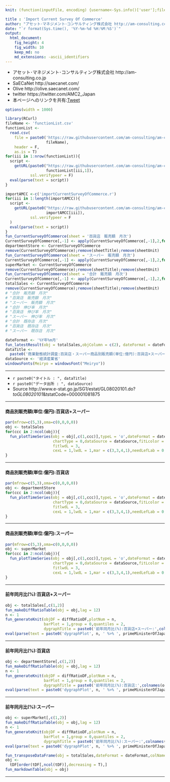 ```yaml
---
knit: (function(inputFile, encoding) {username<-Sys.info()['user'];fileName<-'defaultPath.csv';pathToFile <-paste0('C:/Users/', username,'/Desktop/pathToCSV/');setwd(pathToFile);buf0<-read.csv(fileName,header = F,skip = 0,stringsAsFactor = F,check.names = F,fileEncoding = 'utf-8');timeStamp<-format(Sys.time(),'%Y%m%d%H%M%S');rmarkdown::render(inputFile, encoding = encoding, output_file = paste0('C:/Users/',username,buf0[2,1],'charts/','am-consulting.co.jp-CurrentSurveyOfCommerce.html')) })

title : 'Import Current Survey Of Commerce'
author: "アセット･マネジメント･コンサルティング株式会社 http://am-consulting.co.jp"
date: "`r format(Sys.time(), '%Y-%m-%d %H:%M:%S')`"
output: 
  html_document:
    fig_height: 4
    fig_width: 10
    keep_md: no
    md_extensions: -ascii_identifiers
---
```

<link href="http://knowledgevault.saecanet.com/components/rmarkdown-html.css" rel="stylesheet">
<script src="http://knowledgevault.saecanet.com/components/JavascriptCode.js"></script>
<style>.main-container {max-width : 1000px;}</style>

- アセット･マネジメント･コンサルティング株式会社 http://am-consulting.co.jp
- SaECaNet http://saecanet.com/
- Olive http://olive.saecanet.com/
- twitter https://twitter.com/AMC2_Japan
- 本ページへのリンクを共有:<a href="https://twitter.com/share" class="twitter-share-button" data-via="AMC2_Japan" data-size="large">Tweet</a> <script>!function(d,s,id){var js,fjs=d.getElementsByTagName(s)[0],p=/^http:/.test(d.location)?'http':'https';if(!d.getElementById(id)){js=d.createElement(s);js.id=id;js.src=p+'://platform.twitter.com/widgets.js';fjs.parentNode.insertBefore(js,fjs);}}(document, 'script', 'twitter-wjs');</script>

```r
options(width = 1000)
```

```r
library(RCurl)
fileName <- 'functionList.csv'
functionList <-
  read.csv(
    file = paste0('https://raw.githubusercontent.com/am-consulting/am-consulting.github.io/master/csv/',
                  fileName),
    header = F,
    as.is = T)
for(iii in 1:nrow(functionList)){
  script <- 
    getURL(paste0("https://raw.githubusercontent.com/am-consulting/am-consulting.github.io/master/", 
                  functionList[iii,1]),
           ssl.verifypeer = F)
  eval(parse(text = script))
}
```

```r
importAMCC <-c('importCurrentSurveyOfCommerce.r')
for(iii in 1:length(importAMCC)){
  script <-
    getURL(paste0("https://raw.githubusercontent.com/am-consulting/am-consulting.github.io/master/",
                  importAMCC[iii]),
           ssl.verifypeer = F
  )
  eval(parse(text = script))
}
fun_CurrentSurveyOfCommerce(sheet = '百貨店　販売額　月次')
CurrentSurveyOfCommerce[,-1] <- apply(CurrentSurveyOfCommerce[,-1],2,function(x)x*10^-2)
departmentStore <- CurrentSurveyOfCommerce
remove(CurrentSurveyOfCommerce);remove(sheetTitle);remove(sheetUnit)
fun_CurrentSurveyOfCommerce(sheet = 'スーパー　販売額　月次')
CurrentSurveyOfCommerce[,-1] <- apply(CurrentSurveyOfCommerce[,-1],2,function(x)x*10^-2)
superMarket <- CurrentSurveyOfCommerce
remove(CurrentSurveyOfCommerce);remove(sheetTitle);remove(sheetUnit)
fun_CurrentSurveyOfCommerce(sheet = '合計　販売額　月次')
CurrentSurveyOfCommerce[,-1] <- apply(CurrentSurveyOfCommerce[,-1],2,function(x)x*10^-2)
totalSales <- CurrentSurveyOfCommerce
remove(CurrentSurveyOfCommerce);remove(sheetTitle);remove(sheetUnit)
# "合計　販売額　月次"      
# "百貨店　販売額　月次"    
# "スーパー　販売額　月次"  
# "合計　伸び率　月次"      
# "百貨店　伸び率　月次"    
# "スーパー　伸び率　月次"  
# "合計　既存店　月次"      
# "百貨店　既存店　月次"    
# "スーパー　既存店　月次"
```

```r
dateFormat <- '%Y年%m月'
fun_latestResult(obj = totalSales,objColumn = c(2), dateFormat = dateFormat)
dataTitle <- 
  paste0('商業動態統計調査:百貨店・スーパー商品別販売額(単位:億円):百貨店+スーパー:',latestResult)
dataSource <- '経済産業省'
windowsFonts(Meiryo = windowsFont("Meiryo"))
```

***

- `r paste0("タイトル : ", dataTitle)`
- `r paste0("データ出所 : ", dataSource)`
- Source http://www.e-stat.go.jp/SG1/estat/GL08020101.do?_toGL08020101_&tstatCode=000001081875

***

#### 商品別販売額(単位:億円):百貨店+スーパー

```r
par(mfrow=c(5,3),oma=c(0,0,0,0))
obj <- totalSales
for(ccc in 2:ncol(obj)){
  fun_plotTimeSeries(obj = obj[,c(1,ccc)],typeL = 'o',dateFormat = dateFormat,
                     chartType = 0,dataSource = dataSource,fitLcolor = 2,pchL = 20,
                     fitlwdL = 3,
                     cexL = 1,lwdL = 1,mar = c(3,3,4,1),needLefLab = 0,dataTitle = '百貨店+スーパー')
}
```

***
#### 商品別販売額(単位:億円):百貨店

```r
par(mfrow=c(5,3),oma=c(0,0,0,0))
obj <- departmentStore
for(ccc in 2:ncol(obj)){
  fun_plotTimeSeries(obj = obj[,c(1,ccc)],typeL = 'o',dateFormat = dateFormat,
                     chartType = 0,dataSource = dataSource,fitLcolor = 2,pchL = 20,
                     fitlwdL = 3,
                     cexL = 1,lwdL = 1,mar = c(3,3,4,1),needLefLab = 0,dataTitle = '百貨店')
}
```

***
#### 商品別販売額(単位:億円):スーパー

```r
par(mfrow=c(5,3),oma=c(0,0,0,0))
obj <- superMarket
for(ccc in 2:ncol(obj)){
  fun_plotTimeSeries(obj = obj[,c(1,ccc)],typeL = 'o',dateFormat = dateFormat,
                     chartType = 0,dataSource = dataSource,fitLcolor = 2,pchL = 20,
                     fitlwdL = 3,
                     cexL = 1,lwdL = 1,mar = c(3,3,4,1),needLefLab = 0,dataTitle = 'スーパー')
}
```

***
#### 前年同月比(%):百貨店+スーパー

```r
obj <- totalSales[,c(1,2)]
fun_makeDiffRatioTable(obj = obj,lag = 12)
n <- 1
fun_generateKnit(objDF = diffRatioDF,plotNum = n,
                 barPlot = 1,group = 0,quantiles = 2,
                 dygraphTitle = paste0('前年同月比(%):百貨店+スーパー:',colnames(obj)[2]))
eval(parse(text = paste0('dygraphPlot', n, ' %>% ', primeMinisterOfJapan_dygraph)))
```

***
#### 前年同月比(%):百貨店

```r
obj <- departmentStore[,c(1,2)]
fun_makeDiffRatioTable(obj = obj,lag = 12)
n <- 1
fun_generateKnit(objDF = diffRatioDF,plotNum = n,
                 barPlot = 1,group = 0,quantiles = 2,
                 dygraphTitle = paste0('前年同月比(%):百貨店:',colnames(obj)[2]))
eval(parse(text = paste0('dygraphPlot', n, ' %>% ', primeMinisterOfJapan_dygraph)))
```

***
#### 前年同月比(%):スーパー

```r
obj <- superMarket[,c(1,2)]
fun_makeDiffRatioTable(obj = obj,lag = 12)
n <- 1
fun_generateKnit(objDF = diffRatioDF,plotNum = n,
                 barPlot = 1,group = 0,quantiles = 2,
                 dygraphTitle = paste0('前年同月比(%):スーパー:',colnames(obj)[2]))
eval(parse(text = paste0('dygraphPlot', n, ' %>% ', primeMinisterOfJapan_dygraph)))
```

```r
fun_transposeDataFrame(obj = totalSales,dateFormat = dateFormat,colName = '百貨店+スーパー(億円)')
obj <-
  tDF[order(tDF[,ncol(tDF)],decreasing = T),]
fun_markdownTable(obj = obj)
```

***
<script>MakeNegative();</script>
<script>
  (function(i,s,o,g,r,a,m){i['GoogleAnalyticsObject']=r;i[r]=i[r]||function(){
  (i[r].q=i[r].q||[]).push(arguments)},i[r].l=1*new Date();a=s.createElement(o),
  m=s.getElementsByTagName(o)[0];a.async=1;a.src=g;m.parentNode.insertBefore(a,m)
  })(window,document,'script','https://www.google-analytics.com/analytics.js','ga');

  ga('create', 'UA-3077339-5', 'auto');
  ga('send', 'pageview');

</script>

<!--

--- 
tags : [商業動態統計調査,:百貨店,スーパー,商品別販売額,経済産業省] 
published : true
---
# 商業動態統計調査:百貨店・スーパー商品別販売額(単位:億円):百貨店+スーパー:2017年02月:合計:14493.28
## 統計データ概要

***


|     百貨店+スーパー(億円)| 2016年10月| 2016年11月| 2016年12月| 2017年01月| 2017年02月|
|-------------------------:|----------:|----------:|----------:|----------:|----------:|
|                      合計|  15,970.24|  16,479.27|  20,675.83|  16,742.95|  14,493.28|
|                  飲食料品|    9,198.9|   9,529.71|   12,190.7|    9,451.4|   8,858.28|
|                    その他|   3,184.65|   3,298.63|   4,371.27|    3,306.3|   2,926.58|
|                    衣料品|   3,586.69|   3,650.92|   4,113.85|   3,985.26|   2,708.42|
|       その他:その他の商品|   2,405.73|   2,487.38|    3,349.7|   2,456.75|   2,238.85|
|  衣料品:婦人･子供服・洋品|   1,855.69|   1,861.35|   1,936.79|   2,044.75|   1,378.14|
|         衣料品:身の回り品|     844.84|     845.25|   1,145.43|     990.81|     719.35|
|       衣料品:紳士服・洋品|     660.66|     716.29|     778.64|     728.69|     446.26|
|           その他:家庭用品|     387.53|     393.95|     516.99|     423.36|     349.48|
|     衣料品:その他の衣料品|      225.5|     228.03|     252.99|        221|     164.67|
| その他:家庭用電気機械器具|     142.19|     167.46|     210.83|     180.87|     129.88|
|          その他:食堂･喫茶|     147.39|     146.09|     173.51|        155|     129.23|
|               その他:家具|     101.81|     103.75|     120.25|      90.31|      79.14|






***

## データテーブル･チャート
Link - [データテーブル･チャート](http://knowledgevault.saecanet.com/charts/am-consulting.co.jp-CurrentSurveyOfCommerce.html)
<iframe src="http://knowledgevault.saecanet.com/charts/am-consulting.co.jp-CurrentSurveyOfCommerce.html" width="100%" height="800px"></iframe>

-->
